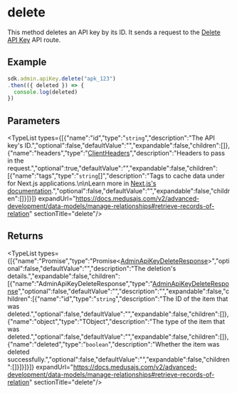 
# delete

This method deletes an API key by its ID. It sends a request to the 
[Delete API Key](https://docs.medusajs.com/api/admin#api-keys\_deleteapikeysid) API route.

## Example

```ts
sdk.admin.apiKey.delete("apk_123")
.then(({ deleted }) => {
  console.log(deleted)
})
```

## Parameters

<TypeList types={[{"name":"id","type":"`string`","description":"The API key's ID.","optional":false,"defaultValue":"","expandable":false,"children":[]},{"name":"headers","type":"[ClientHeaders](../../../types/js_sdk.admin.ClientHeaders/page.mdx)","description":"Headers to pass in the request.","optional":true,"defaultValue":"","expandable":false,"children":[{"name":"tags","type":"`string`[]","description":"Tags to cache data under for Next.js applications.\n\nLearn more in [Next.js's documentation](https://nextjs.org/docs/app/building-your-application/caching#fetch-optionsnexttags-and-revalidatetag).","optional":false,"defaultValue":"","expandable":false,"children":[]}]}]} expandUrl="https://docs.medusajs.com/v2/advanced-development/data-models/manage-relationships#retrieve-records-of-relation" sectionTitle="delete"/>

## Returns

<TypeList types={[{"name":"Promise","type":"Promise&#60;[AdminApiKeyDeleteResponse](../../../../../types/HttpTypes/types/types.HttpTypes.AdminApiKeyDeleteResponse/page.mdx)&#62;","optional":false,"defaultValue":"","description":"The deletion's details.","expandable":false,"children":[{"name":"AdminApiKeyDeleteResponse","type":"[AdminApiKeyDeleteResponse](../../../../../types/HttpTypes/types/types.HttpTypes.AdminApiKeyDeleteResponse/page.mdx)","optional":false,"defaultValue":"","description":"","expandable":false,"children":[{"name":"id","type":"`string`","description":"The ID of the item that was deleted.","optional":false,"defaultValue":"","expandable":false,"children":[]},{"name":"object","type":"TObject","description":"The type of the item that was deleted.","optional":false,"defaultValue":"","expandable":false,"children":[]},{"name":"deleted","type":"`boolean`","description":"Whether the item was deleted successfully.","optional":false,"defaultValue":"","expandable":false,"children":[]}]}]}]} expandUrl="https://docs.medusajs.com/v2/advanced-development/data-models/manage-relationships#retrieve-records-of-relation" sectionTitle="delete"/>
